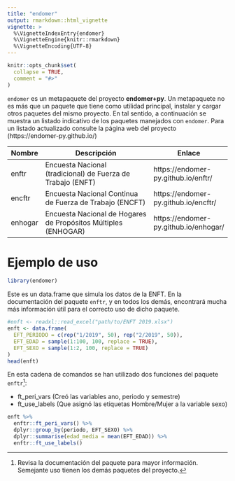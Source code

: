 ```yaml
---
title: "endomer"
output: rmarkdown::html_vignette
vignette: >
  %\VignetteIndexEntry{endomer}
  %\VignetteEngine{knitr::rmarkdown}
  %\VignetteEncoding{UTF-8}
---
```


```r
knitr::opts_chunk$set(
  collapse = TRUE,
  comment = "#>"
)
```

`endomer` es un metapaquete del proyecto **endomer+py**. Un metapaquete no es más que un paquete que tiene como utilidad principal, instalar y cargar otros paquetes del mismo proyecto. En tal sentido, a continuación se muestra un listado indicativo de los paquetes manejados con `endomer`. Para un listado actualizado consulte la página web del proyecto (https://endomer-py.github.io/)

Nombre |Descripción                                                   |Enlace                               |
-------|--------------------------------------------------------------|-------------------------------------|
enftr  |Encuesta Nacional (tradicional) de Fuerza de Trabajo (ENFT)   |https://endomer-py.github.io/enftr/  |
encftr |Encuesta Nacional Continua de Fuerza de Trabajo (ENCFT)       |https://endomer-py.github.io/encftr/ |
enhogar|Encuesta Nacional de Hogares de Propósitos Múltiples (ENHOGAR)|https://endomer-py.github.io/enhogar/|

# Ejemplo de uso

```r
library(endomer)
```

Este es un data.frame que simula los datos de la ENFT. En la documentación del paquete `enftr`, y en todos los demás, encontrará mucha más información útil para el correcto uso de dicho paquete.
```r
#enft <- readxl::read_excel("path/to/ENFT 2019.xlsx")
enft <- data.frame(
  EFT_PERIODO = c(rep("1/2019", 50), rep("2/2019", 50)),
  EFT_EDAD = sample(1:100, 100, replace = TRUE),
  EFT_SEXO = sample(1:2, 100, replace = TRUE)
)
head(enft)
```

En esta cadena de comandos se han utilizado dos funciones del paquete `enftr`[^1]:

[^1]: Revisa la documentación del paquete para mayor información. Semejante uso tienen los demás paquetes del proyecto.

* ft_peri_vars  (Creó las variables ano, periodo y semestre)
* ft_use_labels (Que asignó las etiquetas Hombre/Mujer a la variable sexo)


```r
enft %>% 
  enftr::ft_peri_vars() %>% 
  dplyr::group_by(periodo, EFT_SEXO) %>% 
  dplyr::summarise(edad_media = mean(EFT_EDAD)) %>% 
  enftr::ft_use_labels()
```

